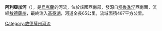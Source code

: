 '''阿利亞加河'''（{{lang-uk|Аліяга}}），是[[烏克蘭|烏克蘭]]的河流，位於該國西南部，發源自[[塔魯季涅|塔魯季涅]]西南面，流經[[敖德薩州|敖德薩州]]，最終注入[[基泰湖|基泰湖]]，河道全長65公里，流域面積467平方公里。

{{DEFAULTSORT:Аліяга}}
[[Category:敖德薩州河流|Category:敖德薩州河流]]


{{Ukraine-river-stub}}